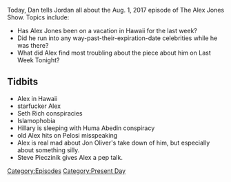{{Episode
    | title           = August 1, 2017
    | caption         = [https://knowledgefight.libsyn.com/knowledge-fight-august-1-2017 Listen to this episode on Libsyn]
    | episodeNumber   = 69
    | length          = 01:47:10
    | airDate         = August 2, 2017
    | coverageDate    = August 1, 2017
    | episodeType     = [[:Category:Present Day|Present Day]]
    | appearance      = [[Heidi Montag]], [[Spencer Pratt]], [[Jon Oliver]], [[Steve Pieczinik.]]
    | beverage        = Seagram's Jamaican Me Happy
    | previousEpisode = [[68: September 19-28, 2015]]
    | nextEpisode     = [[70: Sep 29- Oct 3, 2015]]
}}

{{Stub}}

Today, Dan tells Jordan all about the Aug. 1, 2017 episode of The Alex Jones Show. Topics include:

*Has Alex Jones been on a vacation in Hawaii for the last week?
*Did he run into any way-past-their-expiration-date celebrities while he was there?
*What did Alex find most troubling about the piece about him on Last Week Tonight?

==Tidbits==

*Alex in Hawaii
*starfucker Alex
*Seth Rich conspiracies
*Islamophobia
*Hillary is sleeping with Huma Abedin conspiracy
*old Alex hits on Pelosi misspeaking
*Alex is real mad about Jon Oliver's take down of him, but especially about something silly.
*Steve Pieczinik gives Alex a pep talk.

[[Category:Episodes]]
[[Category:Present Day]]